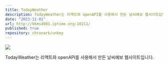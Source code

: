 ```yaml
---
title: TodayWeather
description: TodayWeather는 리액트와 openAPI를 사용해서 만든 날씨예보 웹사이트입니다.
date: "2023-11-01"
url: http://kkms4001.iptime.org:10211/
published: true
repository: chronark/unkey
---
```



[![](https://github.com/SunmoonL/nextjs-portfolio-pageview-counter/blob/main/public/todayWeather.png?raw=true)](http://kkms4001.iptime.org:10211/)

TodayWeather는 리액트와 openAPI를 사용해서 만든 날씨예보 웹사이트입니다.
